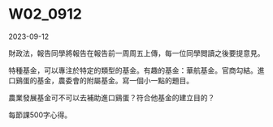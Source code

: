 # W02_0912 {#第二周}

2023-09-12

財政法，報告同學將報告在報告前一周周五上傳，每一位同學閲讀之後要提意見。


特種基金，可以專注於特定的類型的基金。有趣的基金：華航基金。官商勾結。進口鷄蛋的基金，農委會的附屬基金。寫一個小一點的題目。



農業發展基金可不可以去補助進口鷄蛋？符合他基金的建立目的？


每節課500字心得。